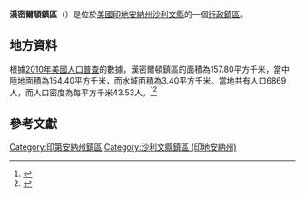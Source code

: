 {{noteTA
|G1=USState
|G2=地名
|G3=Unit
}}
{{Infobox settlement
|official_name            = 漢密爾頓鎮區
|native_name = Hamilton Township
|settlement_type          = [[行政鎮區|行政鎮區]]
|image_skyline            = Sullivan County Poor Home.jpg
|imagesize                = 250px
|image_map                = Map highlighting Hamilton Township, Sullivan County, Indiana.svg
|mapsize                  = 250px
|pushpin_map  =USA Indiana
|pushpin_label = 漢密爾頓鎮區
|pushpin_label_position   = top
|pushpin_map_caption      = 漢密爾頓鎮區在印地安納州的位置
|subdivision_type         = [[世界政區索引|國家]]
|subdivision_type1        = [[美国州份|州份]]
|subdivision_type2        = [[印地安納州行政区划|縣]]
|subdivision_name         = [[美国|美国]]
|subdivision_name1        = [[印地安納州|印地安納州]]
|subdivision_name2        = [[沙利文縣_(印地安納州)|沙利文縣]]
|elevation_ft             = 512
|elevation_m              = 156
|timezone                 = [[北美东部時區|北美东部時區]]
|area_total_km2           = 157.80
|area_land_km2            = 154.40
|area_water_km2           = 3.40
|area_total_sq_mi         = 
|area_land_sq_mi          = 
|area_water_sq_mi         = 
|population_as_of         = [[2010年美國人口普查|2010]]
|population_footnotes     = 
|population_total         = 6869
|population_density_km2   = auto
|population_density_sq_mi = auto
|utc_offset               = -5
|coordinates              = {{coord|39|06|47|N|87|23|38|W|type:city_region:US-AL_source:GNS-enwiki|display=inline,title}}
| coor_pinpoint           = 
| coordinates_footnotes   = 
|timezone_DST             = EDT
|utc_offset_DST           = -4
|postal_code_type         = [[美國郵區編號|郵區編號]]
|postal_code              = 47879, 47882
|area_code                = {{link-en|电话区号812|Area code 812|812}}
|blank_name = [[地名信息系统|GNIS ID]]
|blank_info = 453366
}}
'''漢密爾頓鎮區'''（{{lang-en|Hamilton Township}}）是位於[[美國|美國]][[印地安納州|印地安納州]][[沙利文縣_(印地安納州)|沙利文縣]]的一個[[行政鎮區|行政鎮區]]。

== 地方資料 ==
根據[[2010年美國人口普查|2010年美國人口普查]]的數據，漢密爾頓鎮區的面積為157.80平方千米，當中陸地面積為154.40平方千米，而水域面積為3.40平方千米。當地共有人口6869人，而人口密度為每平方千米43.53人。<ref name="GR8">{{cite web|url=http://factfinder2.census.gov|publisher=[[美国人口调查局|美国人口调查局]]|accessdate=2011-05-14|title=American FactFinder|archive-date=2013-09-11|archive-url=https://web.archive.org/web/20130911234518/http://factfinder2.census.gov/|dead-url=no}}</ref><ref>{{cite web|url=https://www.citypopulation.de/en/usa/indiana/admin/|title=USA: Indiana (Counties and Townships) - City Population|access-date=2020-08-25|archive-date=2020-04-22|archive-url=https://web.archive.org/web/20200422090607/https://www.citypopulation.de/en/usa/indiana/admin/|dead-url=no}}</ref>

== 參考文獻 ==
{{reflist}}

{{沙利文縣 (印地安納州)}}

{{DEFAULTSORT:Hamilton Township}}
[[Category:印第安納州鎮區|Category:印第安納州鎮區]]
[[Category:沙利文縣鎮區_(印地安納州)|Category:沙利文縣鎮區 (印地安納州)]]

{{Indiana-geo-stub}}